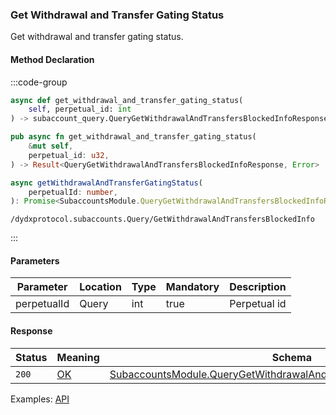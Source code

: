 ### Get Withdrawal and Transfer Gating Status

Get withdrawal and transfer gating status.

#### Method Declaration

:::code-group

```python [Python]
async def get_withdrawal_and_transfer_gating_status(
    self, perpetual_id: int
) -> subaccount_query.QueryGetWithdrawalAndTransfersBlockedInfoResponse
```

```rust [Rust]
pub async fn get_withdrawal_and_transfer_gating_status(
    &mut self,
    perpetual_id: u32,
) -> Result<QueryGetWithdrawalAndTransfersBlockedInfoResponse, Error>
```

```typescript [TypeScript]
async getWithdrawalAndTransferGatingStatus(
    perpetualId: number,
): Promise<SubaccountsModule.QueryGetWithdrawalAndTransfersBlockedInfoResponse>
```

```url
/dydxprotocol.subaccounts.Query/GetWithdrawalAndTransfersBlockedInfo
```
:::

#### Parameters

| Parameter     | Location  | Type  | Mandatory | Description   |
| ------------- | --------- | ----- | --------- | ------------- |
| perpetualId   | Query     | int   | true      | Perpetual id  |

#### Response

| Status    | Meaning   | Schema                                                                |
| --------- | --------- | --------------------------------------------------------------------- |
| `200`     | [OK]      | [SubaccountsModule.QueryGetWithdrawalAndTransfersBlockedInfoResponse] |

Examples: [API]

[API]: https://test-dydx-rest.kingnodes.com/dydxprotocol/subaccounts/withdrawals_and_transfers_blocked_info/1

[OK]: /types/ok
[SubaccountsModule.QueryGetWithdrawalAndTransfersBlockedInfoResponse]: /types/cosmos
